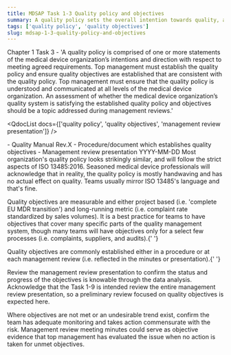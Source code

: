 ```yaml
---
title: MDSAP Task 1-3 Quality policy and objectives
summary: A quality policy sets the overall intention towards quality, and the quality objectives provide measurable definition consistent with the policy.
tags: ['quality policy', 'quality objectives']
slug: mdsap-1-3-quality-policy-and-objectives
---
```


<RegLang>
  Chapter 1 Task 3 - 'A quality policy is comprised of one or more statements of the medical device
  organization’s intentions and direction with respect to meeting agreed requirements. Top
  management must establish the quality policy and ensure quality objectives are established that
  are consistent with the quality policy. Top management must ensure that the quality policy is
  understood and communicated at all levels of the medical device organization. An assessment of
  whether the medical device organization’s quality system is satisfying the established quality
  policy and objectives should be a topic addressed during management reviews.'
</RegLang>

<QdocList docs={['quality policy', 'quality objectives', 'management review presentation']} />

<ReportLang>
  - Quality Manual Rev.X - Procedure/document which establishes quality objectives - Management
  review presentation YYYY-MM-DD
</ReportLang>

<Subtask actionitem="Confirm the quality policy is established.">
  Most organization's <Qdoc>quality policy</Qdoc> looks strikingly similar, and will follow the
  strict aspects of ISO 13485:2016. Seasoned medical device professionals will acknowledge that in
  reality, the <Qdoc>quality policy</Qdoc> is mostly handwaving and has no actual effect on quality.
  Teams usually mirror ISO 13485's language and that's fine.
</Subtask>

<Subtask actionitem="Confirm quality objectives are established. Review the status and progress towards the objectives.">

<Qdoc>Quality objectives</Qdoc> are measurable and either project based (i.e. 'complete EU MDR transition')
and long-running metric (i.e. complaint rate standardized by sales volumes). It is a best practice for
teams to have objectives that cover many specific parts of the quality management system, though many
teams will have objectives only for a select few processes (i.e. complaints, suppliers, and audits).{' '}

<Qdoc>Quality objectives</Qdoc> are commonly established either in a procedure or at each management
review (i.e. reflected in the minutes or presentation).{' '}

Review the <Qdoc>management review presentation</Qdoc> to confirm the status and progress of the objectives is knowable through the data analysis. Acknowledge that the <Qdoc>Task 1-9</Qdoc> is intended review the entire management review presentation, so a preliminary review focused on quality objectives is expected here.

Where objectives are not met or an undesirable trend exist, confirm the team has adequate monitoring and takes action commensurate with the risk. Management review meeting minutes could serve as objective evidence that top management has evaluated the issue when no action is taken for unmet objectives.

</Subtask>
